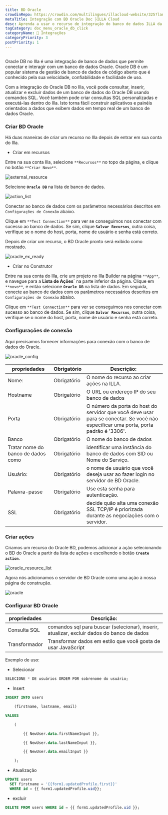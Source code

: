 ```yaml
---
title: BD Oracle
crowdinRepo: https://crowdin.com/multilingues/illacloud-website/325?languages=pt&filter=basic&value=0
metaTitle: Integração com BD Oracle Doc ├ILLA Cloud
desc: Aprenda a usar o recurso de integração do banco de dados ILLA da nuvem para conectar e interagir com seu banco de dados OracleDB em algumas etapas simples.
tagCategory: doc_menu_oracle_db_click
categoryName: 🔨 Integrações
categoryPriority: 3
postPriority: 1
---
```


## <h2 hidden>O que é Oracle DB?</h2>

Oracle DB no Illa é uma integração de banco de dados que permite conectar e interagir com um banco de dados Oracle. Oracle DB é um popular sistema de gestão de banco de dados de código aberto que é conhecido pela sua velocidade, confiabilidade e facilidade de uso.

Com a integração do Oracle DB no Illa, você pode consultar, inserir, atualizar e excluir dados de um banco de dados do Oracle DB usando comandos SQL. Você também pode criar consultas SQL personalizadas e executá-las dentro do Illa. Isto torna fácil construir aplicativos e painéis orientados a dados que exibem dados em tempo real de um banco de dados Oracle.

### Criar BD Oracle

Há duas maneiras de criar um recurso no Illa depois de entrar em sua conta do Illa. 

-   Criar em recursos

Entre na sua conta Illa, selecione `**Recursos**` no topo da página, e clique no botão `**Criar Novo**`. 

![external_resource](https://cdn.illacloud.com/official-website/img/docs/external_resource.png)

Selecione **`Oracle DB`** na lista de banco de dados.

![action_list](https://cdn.illacloud.com/official-website/img/docs/action_list.png)

Conectar ao banco de dados com os parâmetros necessários descritos em `Configurações de Conexão` abaixo. 

Clique em `**Test Connection**` para ver se conseguimos nos conectar com sucesso ao banco de dados. Se sim, clique **`Salvar Recursos`**, outra coisa, verifique se o nome do host, porta, nome de usuário e senha está correto.

Depois de criar um recurso, o BD Oracle pronto será exibido como mostrado.

![oracle_ex_ready](https://cdn.illacloud.com/official-website/img/docs/oracle_ex_ready.png)

-   Criar no Construtor

Entre na sua conta do Illa, crie um projeto no Illa Builder na página `**App**`, e navegue para a **Lista de Ações\`** na parte inferior da página. Clique em `**novo**`, e então selecione **`Oracle DB`** na lista de dados. Em seguida, conecte ao banco de dados com os parâmetros necessários descritos em `Configurações de Conexão` abaixo.

Clique em `**Test Connection**` para ver se conseguimos nos conectar com sucesso ao banco de dados. Se sim, clique **`Salvar Recursos`**, outra coisa, verifique se o nome do host, porta, nome de usuário e senha está correto.

### Configurações de conexão

Aqui precisamos fornecer informações para conexão com o banco de dados do Oracle.

![oracle_config](https://cdn.illacloud.com/official-website/img/docs/oracle_config.png)

| propriedades                       | Obrigatório  | Descrição:                                                                                                                           |
| ---------------------------------- | ------------ | ------------------------------------------------------------------------------------------------------------------------------------ |
| Nome:                              | Obrigatório  | O nome do recurso ao criar ações na ILLA.                                                                                            |
| Hostname                           | Obrigatório  | O URL ou endereço IP do seu banco de dados                                                                                           |
| Porta                              | Obrigatório  | O número da porta do host do servidor que você deve usar para se conectar. Se você não especificar uma porta, porta padrão é '3306'. |
| Banco                              | Obrigatório  | O nome do banco de dados                                                                                                             |
| Tratar nome do banco de dados como | Obrigatório  | identificar uma instância do banco de dados com SID ou Nome do Serviço.                                                              |
| Usuário:                           | Obrigatório  | o nome de usuário que você deseja usar ao fazer login no servidor de BD Oracle.                                                      |
| Palavra-passe                      | Obrigatório  | Use esta senha para autenticação.                                                                                                    |
| SSL                                | Obrigatório  | decide quão alta uma conexão SSL TCP/IP é priorizada durante as negociações com o servidor.                                          |

### Criar ações

Criamos um recurso do Oracle BD, podemos adicionar a ação selecionando o BD do Oracle a partir da lista de ações e escolhendo o botão **`Create action`**.

![oracle_resource_list](https://cdn.illacloud.com/official-website/img/docs/oracle_resource_list.png)

 Agora nós adicionamos o servidor de BD Oracle como uma ação à nossa página de construção.

![oracle](https://cdn.illacloud.com/official-website/img/docs/oracle.png)

### Configurar BD Oracle

| propriedades  | Descrição:                                                                                 |
| ------------- | ------------------------------------------------------------------------------------------ |
| Consulta SQL  | comandos sql para buscar (selecionar), inserir, atualizar, excluir dados do banco de dados |
| Transformador | Transformar dados em estilo que você gosta de usar JavaScript                              |

Exemplo de uso:

-   Selecionar

```sql
SELECIONE * DE usuários ORDEM POR sobrenome do usuário;
```

-   Insert

```sql
INSERT INTO users

	(firstname, lastname, email)

VALUES

	(

		{{ NewUser.data.firstNameInput }},

		{{ NewUser.data.lastNameInput }},

		{{ NewUser.data.emailInput }}

	);
```

-   Atualização

```sql
UPDATE users
  SET firstname = '{{form1.updatedProfile.first}}'
  WHERE id = {{ form1.updatedProfile.uid}};
```

-   excluir

```sql
DELETE FROM users WHERE id = {{ form1.updatedProfile.uid }};
```
